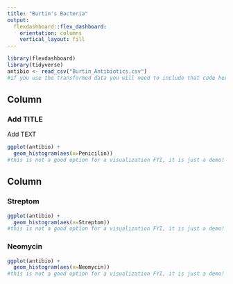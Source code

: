 ---
title: "Burtin's Bacteria"
output: 
  flexdashboard::flex_dashboard:
    orientation: columns
    vertical_layout: fill
---

```{r setup, include=FALSE}
library(flexdashboard)
library(tidyverse)
antibio <- read_csv("Burtin_Antibiotics.csv")
#if you use the transformed data you will need to include that code here
```


Column {data-width=650}
-----------------------------------------------------------------------

### Add TITLE

Add TEXT

```{r}
ggplot(antibio) +
  geom_histogram(aes(x=Penicilin))
#this is not a good option for a visualization FYI, it is just a demo!
```

Column {data-width=350}
-----------------------------------------------------------------------

### Streptom

```{r}
ggplot(antibio) +
  geom_histogram(aes(x=Streptom))
#this is not a good option for a visualization FYI, it is just a demo!

```

### Neomycin

```{r}
ggplot(antibio) +
  geom_histogram(aes(x=Neomycin))
#this is not a good option for a visualization FYI, it is just a demo!

```


